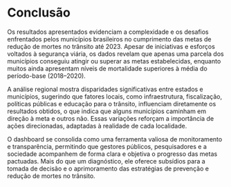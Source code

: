 # Conclusão

Os resultados apresentados evidenciam a complexidade e os desafios enfrentados pelos municípios brasileiros no cumprimento das metas de redução de mortes no trânsito até 2023. Apesar de iniciativas e esforços voltados à segurança viária, os dados revelam que apenas uma parcela dos municípios conseguiu atingir ou superar as metas estabelecidas, enquanto muitos ainda apresentam níveis de mortalidade superiores à média do período-base (2018–2020).

A análise regional mostra disparidades significativas entre estados e municípios, sugerindo que fatores locais, como infraestrutura, fiscalização, políticas públicas e educação para o trânsito, influenciam diretamente os resultados obtidos, o que indica que alguns municípios caminham em direção à meta e outros não. Essas variações reforçam a importância de ações direcionadas, adaptadas à realidade de cada localidade.

O dashboard se consolida como uma ferramenta valiosa de monitoramento e transparência, permitindo que gestores públicos, pesquisadores e a sociedade acompanhem de forma clara e objetiva o progresso das metas pactuadas. Mais do que um diagnóstico, ele oferece subsídios para a tomada de decisão e o aprimoramento das estratégias de prevenção e redução de mortes no trânsito.

